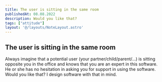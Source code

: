 ```yaml
---
title: The user is sitting in the same room
publishedAt: 08.08.2022
description: Would you like that?
tags: ["attitude"]
layout: '@/layouts/NoteLayout.astro'
---
```

## The user is sitting in the same room

Always imagine that a potential user (your partner/child/parent/...) is sitting opposite you in the office and knows that you are an expert in this software. 
He or she has no hesitation in asking you for support in using the software. Would you like that? I design software with that in mind.